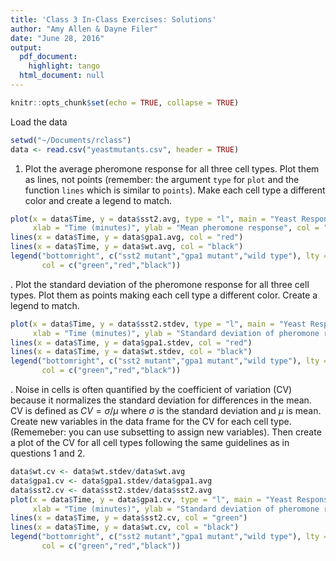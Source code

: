 ```yaml
---
title: 'Class 3 In-Class Exercises: Solutions'
author: "Amy Allen & Dayne Filer"
date: "June 28, 2016"
output:
  pdf_document:
    highlight: tango
  html_document: null
---
```


```r
knitr::opts_chunk$set(echo = TRUE, collapse = TRUE)
```

<!-- Here we style out button a little bit -->
<style>
  .showopt {
    background-color: #004c93;
    color: #FFFFFF; 
    width: 100px;
    height: 20px;
    text-align: center;
    vertical-align: middle !important;
    border-radius: 8px;
    float:right;
    }

    .showopt:hover {
    background-color: #dfe4f2;
    color: #004c93;
  }

</style>

<!--Include script for hiding output chunks-->
<script src="hideOutput.js"></script>

Load the data

```r
setwd("~/Documents/rclass")
data <- read.csv("yeastmutants.csv", header = TRUE)
```

1. Plot the average pheromone response for all three cell types. Plot them as lines, not points (remember: the argument `type` for `plot` and the function `lines` which is similar to `points`). Make each cell type a different color and create a legend to match. 

```r
plot(x = data$Time, y = data$sst2.avg, type = "l", main = "Yeast Response to Pheromone", 
     xlab = "Time (minutes)", ylab = "Mean pheromone response", col = "green")
lines(x = data$Time, y = data$gpa1.avg, col = "red")
lines(x = data$Time, y = data$wt.avg, col = "black")
legend("bottomright", c("sst2 mutant","gpa1 mutant","wild type"), lty = 1, 
       col = c("green","red","black"))
```

\pagebreak
2. Plot the standard deviation of the pheromone response for all three cell types. Plot them as points making each cell type a different color. Create a legend to match.

```r
plot(x = data$Time, y = data$sst2.stdev, type = "l", main = "Yeast Response to Pheromone", 
     xlab = "Time (minutes)", ylab = "Standard deviation of pheromone response", col = "green")
lines(x = data$Time, y = data$gpa1.stdev, col = "red")
lines(x = data$Time, y = data$wt.stdev, col = "black")
legend("bottomright", c("sst2 mutant","gpa1 mutant","wild type"), lty = 1, 
       col = c("green","red","black"))
```

\pagebreak
3. Noise in cells is often quantified by the coefficient of variation (CV) because it normalizes the standard deviation for differences in the mean. CV is defined as $CV=\sigma/\mu$ where $\sigma$ is the standard deviation and $\mu$ is mean. Create new variables in the data frame for the CV for each cell type. (Rememeber: you can use subsetting to assign new variables). Then create a plot of the CV for all cell types following the same guidelines as in questions 1 and 2.

```r
data$wt.cv <- data$wt.stdev/data$wt.avg 
data$gpa1.cv <- data$gpa1.stdev/data$gpa1.avg 
data$sst2.cv <- data$sst2.stdev/data$sst2.avg 
plot(x = data$Time, y = data$gpa1.cv, type = "l", main = "Yeast Response to Pheromone", 
     xlab = "Time (minutes)", ylab = "Standard deviation of pheromone response", col = "red")
lines(x = data$Time, y = data$sst2.cv, col = "green")
lines(x = data$Time, y = data$wt.cv, col = "black")
legend("bottomright", c("sst2 mutant","gpa1 mutant","wild type"), lty = 1, 
       col = c("green","red","black"))
```